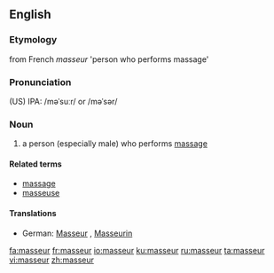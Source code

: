{{see|Masseur}}
==English==
===Etymology===
from French ''masseur'' 'person who performs massage'
===Pronunciation===
(US) IPA: /məˈsuːr/ or /məˈsər/
===Noun===
{{en-noun}}
#a person (especially male) who performs [[massage]]
====Related terms====
*[[massage]]
*[[masseuse]]

====Translations====
{{trans-top|a person who performs massage}}
*German: [[Masseur]] {{m}}, [[Masseurin]] {{f}}
{{trans-mid}}
{{trans-bottom}}

[[fa:masseur]]
[[fr:masseur]]
[[io:masseur]]
[[ku:masseur]]
[[ru:masseur]]
[[ta:masseur]]
[[vi:masseur]]
[[zh:masseur]]